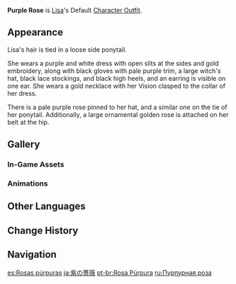 {{Outfit Infobox
|id           = 200600
|image        = <gallery>
Character Lisa Full Wish.png|Wish
Character Lisa Game.png|In-Game
</gallery>
|character    = Lisa
|type         = Default
|description  = Lisa's outfit. A slim-fit dress adorned with roses that displays a young lady's elegance.
|obtain       = Unlocked upon obtaining character
}}
'''Purple Rose''' is [[Lisa]]'s Default [[Character Outfit]].

==Appearance==
<!-- Keep appearance section short and concise. Limit to 1-2 paragraphs (preferably 1 paragraph) with 3-4 sentences each. -->
Lisa's hair is tied in a loose side ponytail.

She wears a purple and white dress with open slits at the sides and gold embroidery, along with black gloves with pale purple trim, a large witch's hat, black lace stockings, and black high heels, and an earring is visible on one ear. She wears a gold necklace with her Vision clasped to the collar of her dress.

There is a pale purple rose pinned to her hat, and a similar one on the tie of her ponytail. Additionally, a large ornamental golden rose is attached on her belt at the hip.

==Gallery==
===In-Game Assets===
{{Assets/Outfit|Purple Rose|nomain=1}}

===Animations===
{{Preview/CharacterAnimations|Lisa|nocaption=1}}

==Other Languages==
{{Other Languages
|en      = Purple Rose
|zhs     = 绀紫蔷薇
|zhs_rm  = Gànzǐ Qiángwēi
|zht     = 紺紫薔薇
|zht_rm  = Gànzǐ Qiángwéi
|zh_tl   = Dark-Purple Rose
|ja      = 紫の薔薇
|ja_rm   = Murasaki no Bara
|ja_tl   = Purple Rose
|ko      = 보랏빛 장미
|ko_rm   = Boratbit Jangmi
|ko_tl   = Purple Rose
|es      = Rosas púrpuras
|es_tl   = Purple Roses
|fr      = Rose pourpre
|fr_tl   = Purple Rose
|ru      = Пурпурная роза
|ru_tl   = Purple Rose
|th      = ความงามของกุหลาบสีม่วง
|th_rm   = Khwam ngam khong kulap si muang
|th_tl   = Beauty of the Purple Rose
|vi      = Tường Vi Tím Đỏ
|vi_tl   = Magenta Multiflora Rose
|de      = Lila Rose
|de_tl   = Purple Rose
|id      = Purple Rose
|pt      = Rosa Púrpura
|pt_tl   = Purple Rose
|tr      = Mor Gül
|tr_tl   = 
|it      = Rosa purpurea
|it_tl   = Purple Rose
}}

==Change History==
{{Change History|1.0}}

==Navigation==
{{Dressing Room Navbox|type=outfit}}

[[es:Rosas púrpuras]]
[[ja:紫の薔薇]]
[[pt-br:Rosa Púrpura]]
[[ru:Пурпурная роза]]